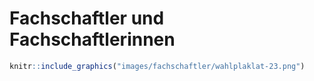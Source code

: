 # Fachschaftler und Fachschaftlerinnen {#fachschaftler-fachschaftlerinnen}

```r
knitr::include_graphics("images/fachschaftler/wahlplaklat-23.png")
```